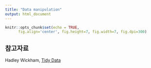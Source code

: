 ```yaml
---
title: "Data manipulation"
output: html_document
---
```


```r
knitr::opts_chunk$set(echo = TRUE,
      fig.align='center', fig.height=7, fig.width=7, fig.dpi=300)
```





참고자료
----------

Hadley Wickham, [Tidy Data](http://vita.had.co.nz/papers/tidy-data.pdf)